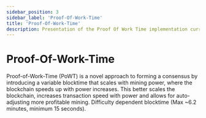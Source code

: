 ```yaml
---
sidebar_position: 3
sidebar_label: 'Proof-Of-Work-Time'
title: 'Proof-Of-Work-Time'
description: Presentation of the Proof Of Work Time implementation currently use by the Verium blockchain.
---
```

# Proof-Of-Work-Time

Proof-of-Work-Time (PoWT) is a novel approach to forming a consensus by introducing a variable blocktime that scales with mining power, where the blockchain speeds up with power increases. This better scales the blockchain, increases transaction speed with power and allows for auto-adjusting more profitable mining. Difficulty dependent blocktime (Max ~6.2 minutes, minimum 15 seconds).
